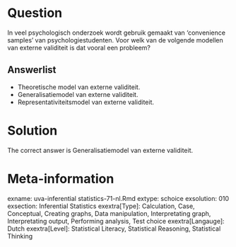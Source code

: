 Question
========

In veel psychologisch onderzoek wordt gebruik gemaakt van 'convenience samples' van psychologiestudenten. Voor welk van de volgende modellen van externe validiteit is dat vooral een probleem? 

Answerlist
----------
* Theoretische model van externe validiteit.
* Generalisatiemodel van externe validiteit.
* Representativiteitsmodel van externe validiteit.

Solution
========

The correct answer is  Generalisatiemodel van externe validiteit. 

Meta-information
================
exname: uva-inferential statistics-71-nl.Rmd 
extype: schoice 
exsolution: 010 
exsection: Inferential Statistics
exextra[Type]: Calculation, Case, Conceptual, Creating graphs, Data manipulation, Interpretating graph, Interpretating output, Performing analysis, Test choice 
exextra[Langauge]: Dutch 
exextra[Level]: Statistical Literacy, Statistical Reasoning, Statistical Thinking 
